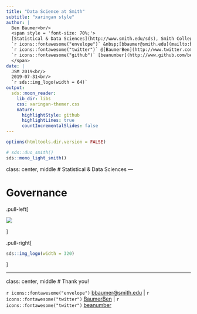 ```yaml
---
title: "Data Science at Smith"
subtitle: "xaringan style"
author: |
  Ben Baumer<br/>
  <span style = 'font-size: 70%;'>
  [Statistical & Data Sciences](http://www.smith.edu/sds), Smith College<br/>
  `r icons::fontawesome("envelope")` &nbsp;[bbaumer@smith.edu](mailto:bbaumer@smith.edu) | 
  `r icons::fontawesome("twitter")` @[BaumerBen](http://www.twitter.com/BaumerBen) |
  `r icons::fontawesome("github")` [beanumber](http://www.github.com/beanumber)
  </span>
date: |
  JSM 2019<br/>
  2019-07-31<br/>
  `r sds::img_logo(width = 64)`
output:
  sds::moon_reader:
    lib_dir: libs
    css: xaringan-themer.css
    nature:
      highlightStyle: github
      highlightLines: true
      countIncrementalSlides: false
---
```


```r
options(htmltools.dir.version = FALSE)
```

```r
# sds::duo_smith()
sds::mono_light_smith()
```


class: center, middle
# Statistical & Data Sciences
---

# Governance

.pull-left[

![](https://media.giphy.com/media/3oz8xMLQbQyRsCH1xS/giphy.gif)

]

.pull-right[

```r
sds::img_logo(width = 320)
```

]

---
class: center, middle
# Thank you!

`r icons::fontawesome("envelope")` [bbaumer@smith.edu](mailto:bbaumer@smith.edu) |
`r icons::fontawesome("twitter")` [BaumerBen](http://www.github.com/BaumerBen) |
`r icons::fontawesome("twitter")` [beanumber](http://www.github.com/beanumber)

